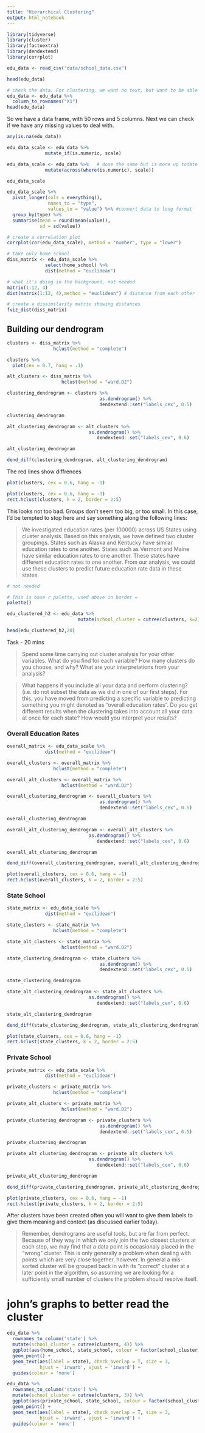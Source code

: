 ```yaml
---
title: "Hierarchical Clustering"
output: html_notebook
---
```


```r
library(tidyverse)
library(cluster)
library(factoextra)
library(dendextend)
library(corrplot)
```

```r
edu_data <- read_csv("data/school_data.csv")
```

```r
head(edu_data)
```

```r
# check the data. For clustering, we want no text, but want to be able to view the states still. We can get round this, by moving the column (X1) which has our text, into the rownames instead. 
edu_data <- edu_data %>%
  column_to_rownames("X1")
head(edu_data)
```

So we have a data frame, with 50 rows and 5 columns. Next we can check if we have any missing values to deal with.
```r
any(is.na(edu_data))
```

```r
edu_data_scale <- edu_data %>%
              mutate_if(is.numeric, scale)

edu_data_scale <- edu_data %>%   # dose the same but is more up todate
              mutate(across(where(is.numeric), scale))

edu_data_scale
```

```r
edu_data_scale %>%
  pivot_longer(cols = everything(),
               names_to = "type", 
               values_to = "value") %>% #convert data to long format
  group_by(type) %>%
  summarise(mean = round(mean(value)), 
            sd = sd(value))
```

```r
# create a correlation plot
corrplot(cor(edu_data_scale), method = "number", type = "lower")
```

```r
# take only home school
diss_matrix <- edu_data_scale %>%
              select(home_school) %>%
              dist(method = "euclidean") 

```
```r
# what it's doing in the background, not needed 
matrix(1:12, 4)                           
dist(matrix(1:12, 4),method = "euclidean") # distance from each other
```


```r
# create a dissimilarity matrix showing distances
fviz_dist(diss_matrix)
```

## Building our dendrogram

```r
clusters <- diss_matrix %>%
                 hclust(method = "complete")
```

```r
clusters %>%
  plot(cex = 0.7, hang = .1)
```

```r
alt_clusters <- diss_matrix %>%
                    hclust(method = "ward.D2")
```


```r
clustering_dendrogram <- clusters %>%
                                  as.dendrogram() %>%
                                  dendextend::set("labels_cex", 0.5) 

clustering_dendrogram
```


```r
alt_clustering_dendrogram <- alt_clusters %>%
                              as.dendrogram() %>%
                                 dendextend::set("labels_cex", 0.6)

alt_clustering_dendrogram
```


```r
dend_diff(clustering_dendrogram, alt_clustering_dendrogram) 
```

The red lines show diffrences 

```r
plot(clusters, cex = 0.6, hang = -1)
```

```r
plot(clusters, cex = 0.6, hang = -1)
rect.hclust(clusters, k = 2, border = 2:5)
```

This looks not too bad. Groups don’t seem too big, or too small. In this case, I’d be tempted to stop here and say something along the following lines:

> We investigated education rates (per 100000) across US States using cluster analysis. Based on this analysis, we have defined two cluster groupings. States such as Alaska and Kentucky have similar education rates to one another. States such as Vermont and Maine have similar education rates to one another. These states have different education rates to one another. From our analysis, we could use these clusters to predict future education rate data in these states.


```r
# not needed

# This is base r palette, used above in border =
palette()
```

```r
edu_clustered_h2 <- edu_data %>%
                          mutate(school_cluster = cutree(clusters, k=2))

head(edu_clustered_h2,20)
```



Task - 20 mins

>  Spend some time carrying out cluster analysis for your other variables. What do you find for each variable? How many clusters do you choose, and why? What are your interpretations from your analysis?

>   What happens if you include all your data and perform clustering? (i.e. do not subset the data as we did in one of our first steps). For this, you have moved from predicting a specific variable to predicting something you might denoted as “overall education rates”. Do you get different results when the clustering takes into account all your data at once for each state? How would you interpret your results?

### Overall Education Rates

```r
overall_matrix <- edu_data_scale %>%
              dist(method = "euclidean") 
```

```r
overall_clusters <- overall_matrix %>%
                 hclust(method = "complete")
```

```r
overall_alt_clusters <- overall_matrix %>%
                    hclust(method = "ward.D2")
```


```r
overall_clustering_dendrogram <- overall_clusters %>%
                                  as.dendrogram() %>%
                                  dendextend::set("labels_cex", 0.5) 

overall_clustering_dendrogram
```

```r
overall_alt_clustering_dendrogram <- overall_alt_clusters %>%
                              as.dendrogram() %>%
                                 dendextend::set("labels_cex", 0.6)

overall_alt_clustering_dendrogram
```

```r
dend_diff(overall_clustering_dendrogram, overall_alt_clustering_dendrogram) 
```

```r
plot(overall_clusters, cex = 0.6, hang = -1)
rect.hclust(overall_clusters, k = 2, border = 2:5)
```

### State School

```r
state_matrix <- edu_data_scale %>%
              dist(method = "euclidean") 
```

```r
state_clusters <- state_matrix %>%
                 hclust(method = "complete")
```

```r
state_alt_clusters <- state_matrix %>%
                    hclust(method = "ward.D2")
```


```r
state_clustering_dendrogram <- state_clusters %>%
                                  as.dendrogram() %>%
                                  dendextend::set("labels_cex", 0.5) 

state_clustering_dendrogram
```

```r
state_alt_clustering_dendrogram <- state_alt_clusters %>%
                              as.dendrogram() %>%
                                 dendextend::set("labels_cex", 0.6)

state_alt_clustering_dendrogram
```

```r
dend_diff(state_clustering_dendrogram, state_alt_clustering_dendrogram) 
```

```r
plot(state_clusters, cex = 0.6, hang = -1)
rect.hclust(state_clusters, k = 2, border = 2:5)
```

### Private School

```r
private_matrix <- edu_data_scale %>%
              dist(method = "euclidean") 
```

```r
private_clusters <- private_matrix %>%
                 hclust(method = "complete")
```

```r
private_alt_clusters <- private_matrix %>%
                    hclust(method = "ward.D2")
```


```r
private_clustering_dendrogram <- private_clusters %>%
                                  as.dendrogram() %>%
                                  dendextend::set("labels_cex", 0.5) 

private_clustering_dendrogram
```

```r
private_alt_clustering_dendrogram <- private_alt_clusters %>%
                              as.dendrogram() %>%
                                 dendextend::set("labels_cex", 0.6)

private_alt_clustering_dendrogram
```

```r
dend_diff(private_clustering_dendrogram, private_alt_clustering_dendrogram) 
```

```r
plot(private_clusters, cex = 0.6, hang = -1)
rect.hclust(private_clusters, k = 2, border = 2:5)
```

After clusters have been created often you will want to give them labels to give them meaning and context (as discussed earlier today).

> Remember, dendrograms are useful tools, but are far from perfect. Because of they way in which we only join the two closest clusters at each step, we may find that a data point is occasionaly placed in the “wrong” cluster. This is only generally a problem when dealing with points which are very close together, however. In general a mis-sorted cluster will be grouped back in with its “correct” cluster at a later point in the algorithm, so assuming we are looking for a sufficiently small number of clusters the problem should resolve itself.


# john's graphs to better read the cluster
```r
edu_data %>% 
  rownames_to_column('state') %>% 
  mutate(school_cluster = cutree(clusters, 4)) %>% 
  ggplot(aes(home_school, state_school, colour = factor(school_cluster))) +
  geom_point() +
  geom_text(aes(label = state), check_overlap = T, size = 3,
            hjust = 'inward', vjust = 'inward') +
  guides(colour = 'none')
```

```r
edu_data %>% 
  rownames_to_column('state') %>% 
  mutate(school_cluster = cutree(clusters, 3)) %>% 
  ggplot(aes(private_school, state_school, colour = factor(school_cluster))) +
  geom_point() +
  geom_text(aes(label = state), check_overlap = T, size = 3,
            hjust = 'inward', vjust = 'inward') +
  guides(colour = 'none')
```
